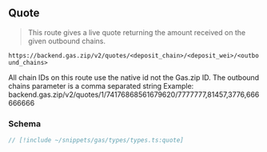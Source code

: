 
## Quote

> This route gives a live quote returning the amount received on the given outbound chains.

`https://backend.gas.zip/v2/quotes/<deposit_chain>/<deposit_wei>/<outbound_chains>`

<Callout type="warning" className="note">
  All chain IDs on this route use the native id not the Gas.zip ID.
</Callout>

<Callout type="info" className="info">
  The outbound chains parameter is a comma separated string
Example: backend.gas.zip/v2/quotes/1/74176868561679620/7777777,81457,3776,666666666

</Callout>

### Schema

```ts
// [!include ~/snippets/gas/types/types.ts:quote]
```
